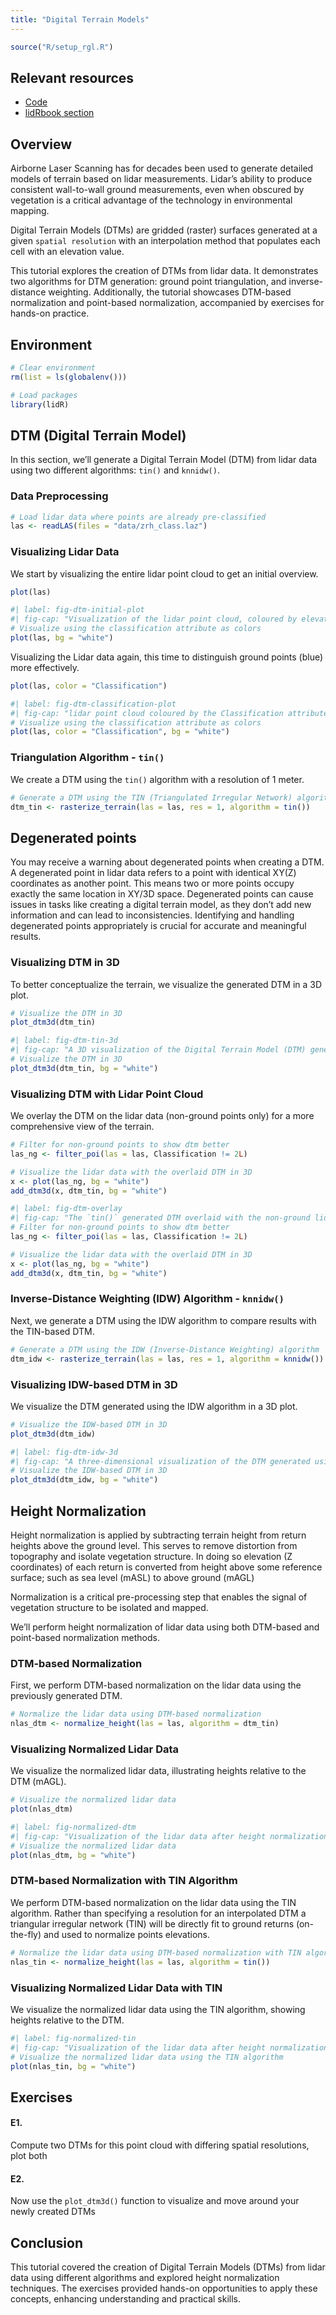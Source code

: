 ```yaml
---
title: "Digital Terrain Models"
---
```


```r
source("R/setup_rgl.R")
```

## Relevant resources

-   [Code](https://github.com/liamirwin/LPS_lidRtutorial/blob/master/R/02_dtm.R)
-   [lidRbook section](https://r-lidar.github.io/lidRbook/dtm.html)

## Overview

Airborne Laser Scanning has for decades been used to generate detailed models of terrain based on lidar measurements. Lidar's ability to produce consistent wall-to-wall ground measurements, even when obscured by vegetation is a critical advantage of the technology in environmental mapping.

Digital Terrain Models (DTMs) are gridded (raster) surfaces generated at a given `spatial resolution` with an interpolation method that populates each cell with an elevation value.

This tutorial explores the creation of DTMs from lidar data. It demonstrates two algorithms for DTM generation: ground point triangulation, and inverse-distance weighting. Additionally, the tutorial showcases DTM-based normalization and point-based normalization, accompanied by exercises for hands-on practice.

## Environment

```r
# Clear environment
rm(list = ls(globalenv()))

# Load packages
library(lidR)
```

## DTM (Digital Terrain Model)

In this section, we'll generate a Digital Terrain Model (DTM) from lidar data using two different algorithms: `tin()` and `knnidw()`.

### Data Preprocessing

```r
# Load lidar data where points are already pre-classified
las <- readLAS(files = "data/zrh_class.laz")
```

### Visualizing Lidar Data

We start by visualizing the entire lidar point cloud to get an initial overview.

``` r
plot(las)
```

```r
#| label: fig-dtm-initial-plot
#| fig-cap: "Visualization of the lidar point cloud, coloured by elevation."
# Visualize using the classification attribute as colors
plot(las, bg = "white")
```

Visualizing the Lidar data again, this time to distinguish ground points (blue) more effectively.

``` r
plot(las, color = "Classification")
```

```r
#| label: fig-dtm-classification-plot
#| fig-cap: "lidar point cloud coloured by the Classification attribute to distinguish ground points."
# Visualize using the classification attribute as colors
plot(las, color = "Classification", bg = "white")
```

### Triangulation Algorithm - `tin()`

We create a DTM using the `tin()` algorithm with a resolution of 1 meter.

```r
# Generate a DTM using the TIN (Triangulated Irregular Network) algorithm
dtm_tin <- rasterize_terrain(las = las, res = 1, algorithm = tin())
```

::: callout-note
## Degenerated points
You may receive a warning about degenerated points when creating a DTM.
A degenerated point in lidar data refers to a point with identical XY(Z) coordinates as another point. 
This means two or more points occupy exactly the same location in XY/3D space. 
Degenerated points can cause issues in tasks like creating a digital terrain model, as they don't add new information and can lead to inconsistencies. 
Identifying and handling degenerated points appropriately is crucial for accurate and meaningful results.
:::

### Visualizing DTM in 3D

To better conceptualize the terrain, we visualize the generated DTM in a 3D plot.

``` r
# Visualize the DTM in 3D
plot_dtm3d(dtm_tin)
```

```r
#| label: fig-dtm-tin-3d
#| fig-cap: "A 3D visualization of the Digital Terrain Model (DTM) generated using the `tin()` algorithm."
# Visualize the DTM in 3D
plot_dtm3d(dtm_tin, bg = "white")
```

### Visualizing DTM with Lidar Point Cloud

We overlay the DTM on the lidar data (non-ground points only) for a more comprehensive view of the terrain.

``` r
# Filter for non-ground points to show dtm better
las_ng <- filter_poi(las = las, Classification != 2L)

# Visualize the lidar data with the overlaid DTM in 3D
x <- plot(las_ng, bg = "white")
add_dtm3d(x, dtm_tin, bg = "white")
```

```r
#| label: fig-dtm-overlay
#| fig-cap: "The `tin()` generated DTM overlaid with the non-ground lidar points."
# Filter for non-ground points to show dtm better
las_ng <- filter_poi(las = las, Classification != 2L)

# Visualize the lidar data with the overlaid DTM in 3D
x <- plot(las_ng, bg = "white")
add_dtm3d(x, dtm_tin, bg = "white")
```

### Inverse-Distance Weighting (IDW) Algorithm - `knnidw()`

Next, we generate a DTM using the IDW algorithm to compare results with the TIN-based DTM.

```r
# Generate a DTM using the IDW (Inverse-Distance Weighting) algorithm
dtm_idw <- rasterize_terrain(las = las, res = 1, algorithm = knnidw())
```

### Visualizing IDW-based DTM in 3D

We visualize the DTM generated using the IDW algorithm in a 3D plot.

``` r
# Visualize the IDW-based DTM in 3D
plot_dtm3d(dtm_idw)
```

```r
#| label: fig-dtm-idw-3d
#| fig-cap: "A three-dimensional visualization of the DTM generated using the `knnidw()` algorithm."
# Visualize the IDW-based DTM in 3D
plot_dtm3d(dtm_idw, bg = "white")
```

## Height Normalization

Height normalization is applied by subtracting terrain height from return heights above the ground level. This serves to remove distortion from topography and isolate vegetation structure. In doing so elevation (Z coordinates) of each return is converted from height above some reference surface; such as sea level (mASL) to above ground (mAGL)

Normalization is a critical pre-processing step that enables the signal of vegetation structure to be isolated and mapped.

We'll perform height normalization of lidar data using both DTM-based and point-based normalization methods.

### DTM-based Normalization

First, we perform DTM-based normalization on the lidar data using the previously generated DTM.

```r
# Normalize the lidar data using DTM-based normalization
nlas_dtm <- normalize_height(las = las, algorithm = dtm_tin)
```

### Visualizing Normalized Lidar Data

We visualize the normalized lidar data, illustrating heights relative to the DTM (mAGL).

``` r
# Visualize the normalized lidar data
plot(nlas_dtm)
```

```r
#| label: fig-normalized-dtm
#| fig-cap: "Visualization of the lidar data after height normalization using the pre-computed DTM."
# Visualize the normalized lidar data
plot(nlas_dtm, bg = "white")
```

### DTM-based Normalization with TIN Algorithm

We perform DTM-based normalization on the lidar data using the TIN algorithm. Rather than specifying a resolution for an interpolated DTM a triangular irregular network (TIN) will be directly fit to ground returns (on-the-fly) and used to normalize points elevations.

```r
# Normalize the lidar data using DTM-based normalization with TIN algorithm
nlas_tin <- normalize_height(las = las, algorithm = tin())
```

### Visualizing Normalized Lidar Data with TIN

We visualize the normalized lidar data using the TIN algorithm, showing heights relative to the DTM.

```r
#| label: fig-normalized-tin
#| fig-cap: "Visualization of the lidar data after height normalization using the `tin()` algorithm directly."
# Visualize the normalized lidar data using the TIN algorithm
plot(nlas_tin, bg = "white")
```

## Exercises

#### E1.

Compute two DTMs for this point cloud with differing spatial resolutions, plot both 

#### E2.

Now use the `plot_dtm3d()` function to visualize and move around your newly created DTMs

## Conclusion

This tutorial covered the creation of Digital Terrain Models (DTMs) from lidar data using different algorithms and explored height normalization techniques. The exercises provided hands-on opportunities to apply these concepts, enhancing understanding and practical skills.
